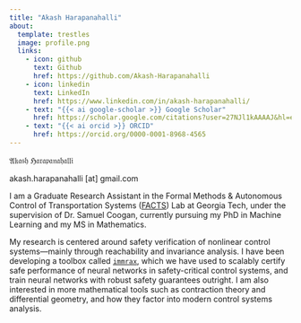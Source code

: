 ```yaml
---
title: "Akash Harapanahalli"
about:
  template: trestles
  image: profile.png
  links:
    - icon: github
      text: Github
      href: https://github.com/Akash-Harapanahalli
    - icon: linkedin
      text: LinkedIn
      href: https://www.linkedin.com/in/akash-harapanahalli/
    - text: "{{< ai google-scholar >}} Google Scholar"
      href: https://scholar.google.com/citations?user=27NJl1kAAAAJ&hl=en
    - text: "{{< ai orcid >}} ORCID"
      href: https://orcid.org/0000-0001-8968-4565
---
```


$\mathfrak{Akash}$ $\mathfrak{Harapanahalli}$

akash.harapanahalli \[at\] gmail.com

I am a Graduate Research Assistant in the Formal Methods & Autonomous Control of Transportation Systems ([FACTS](https://coogan.ece.gatech.edu/)) Lab at Georgia Tech, under the supervision of Dr. Samuel Coogan, currently pursuing my PhD in Machine Learning and my MS in Mathematics.

My research is centered around safety verification of nonlinear control systems---mainly through reachability and invariance analysis. 
I have been developing a toolbox called [`immrax`](https://github.com/gtfactslab/immrax), which we have used to scalably certify safe performance of neural networks in safety-critical control systems, and train neural networks with robust safety guarantees outright.
I am also interested in more mathematical tools such as contraction theory and differential geometry, and how they factor into modern control systems analysis.

<!-- For instance, combining monotone systems theory with geometric integration theory, I developed an algorithm to efficiently compute reachable sets in control systems evolving on Lie groups \[[see here]()\].  -->
